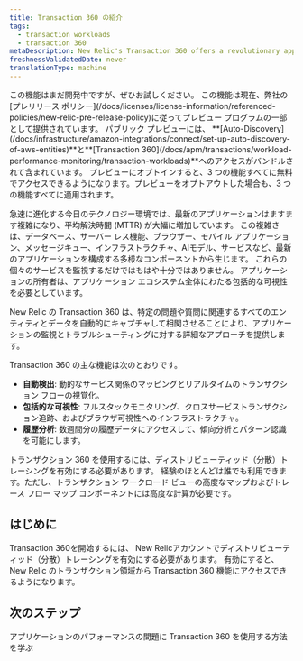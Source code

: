 ```yaml
---
title: Transaction 360 の紹介
tags:
  - transaction workloads
  - transaction 360
metaDescription: New Relic's Transaction 360 offers a revolutionary approach to application monitoring and troubleshooting by automatically capturing and correlating all entities and data related to a specific problem or question.
freshnessValidatedDate: never
translationType: machine
---
```


<Callout title="プレビュー">
  この機能はまだ開発中ですが、ぜひお試しください。 この機能は現在、弊社の[プレリリース ポリシー](/docs/licenses/license-information/referenced-policies/new-relic-pre-release-policy)に従ってプレビュー プログラムの一部として提供されています。 パブリック プレビューには、 <DNT>**[Auto-Discovery](/docs/infrastructure/amazon-integrations/connect/set-up-auto-discovery-of-aws-entities)**</DNT>と<DNT>**[Transaction 360](/docs/apm/transactions/workload-performance-monitoring/transaction-workloads)**</DNT>へのアクセスがバンドルされて含まれています。 プレビューにオプトインすると、3 つの機能すべてに無料でアクセスできるようになります。プレビューをオプトアウトした場合も、3 つの機能すべてに適用されます。
</Callout>

急速に進化する今日のテクノロジー環境では、最新のアプリケーションはますます複雑になり、平均解決時間 (MTTR) が大幅に増加しています。 この複雑さは、データベース、サーバー レス機能、ブラウザー、モバイル アプリケーション、メッセージキュー、インフラストラクチャ、AIモデル、サービスなど、最新のアプリケーションを構成する多様なコンポーネントから生じます。 これらの個々のサービスを監視するだけではもはや十分ではありません。 アプリケーションの所有者は、アプリケーション エコシステム全体にわたる包括的な可視性を必要としています。

New Relic の Transaction 360 は、特定の問題や質問に関連するすべてのエンティティとデータを自動的にキャプチャして相関させることにより、アプリケーションの監視とトラブルシューティングに対する詳細なアプローチを提供します。

Transaction 360 の主な機能は次のとおりです。

* **自動検出**: 動的なサービス関係のマッピングとリアルタイムのトランザクション フローの視覚化。
* **包括的な可視性**: フルスタックモニタリング、クロスサービストランザクション追跡、およびブラウザ可視性へのインフラストラクチャ。
* **履歴分析**: 数週間分の履歴データにアクセスして、傾向分析とパターン認識を可能にします。

<Callout variant="important">
  トランザクション 360 を使用するには、ディストリビューティッド（分散）トレーシングを有効にする必要があります。 経験のほとんどは誰でも利用できます。ただし、トランザクション ワークロード ビューの高度なマップおよびトレース フロー マップ コンポーネントには高度な計算が必要です。
</Callout>

## はじめに

Transaction 360を開始するには、 New Relicアカウントでディストリビューティッド（分散）トレーシングを有効にする必要があります。 有効にすると、New Relic のトランザクション領域から Transaction 360 機能にアクセスできるようになります。

## 次のステップ

<DocTiles>
  <DocTile title="Transaction 360 UI" path="/docs/apm/transactions/workload-performance-monitoring/transaction-workloads">アプリケーションのパフォーマンスの問題に Transaction 360 を使用する方法を学ぶ</DocTile>
</DocTiles>